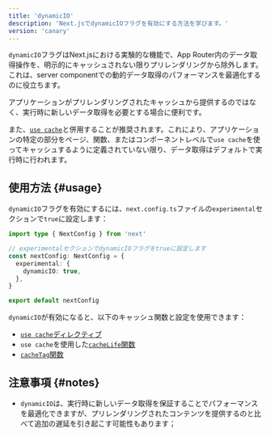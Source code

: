 ```yaml
---
title: 'dynamicIO'
description: 'Next.jsでdynamicIOフラグを有効にする方法を学びます。'
version: 'canary'
---
```


`dynamicIO`フラグはNext.jsにおける実験的な機能で、App Router内のデータ取得操作を、明示的にキャッシュされない限りプリレンダリングから除外します。これは、server componentでの動的データ取得のパフォーマンスを最適化するのに役立ちます。

アプリケーションがプリレンダリングされたキャッシュから提供するのではなく、実行時に新しいデータ取得を必要とする場合に便利です。

また、[`use cache`](/docs/app/api-reference/directives/use-cache)と併用することが推奨されます。これにより、アプリケーションの特定の部分をページ、関数、またはコンポーネントレベルで`use cache`を使ってキャッシュするように定義されていない限り、データ取得はデフォルトで実行時に行われます。

## 使用方法 {#usage}

`dynamicIO`フラグを有効にするには、`next.config.ts`ファイルの`experimental`セクションで`true`に設定します：

```ts title="next.config.ts"
import type { NextConfig } from 'next'

// experimentalセクションでdynamicIOフラグをtrueに設定します
const nextConfig: NextConfig = {
  experimental: {
    dynamicIO: true,
  },
}

export default nextConfig
```

`dynamicIO`が有効になると、以下のキャッシュ関数と設定を使用できます：

- [`use cache`ディレクティブ](/docs/app/api-reference/directives/use-cache)
- `use cache`を使用した[`cacheLife`関数](/docs/app/api-reference/next-config-js/cacheLife)
- [`cacheTag`関数](/docs/app/api-reference/functions/cacheTag)

## 注意事項 {#notes}

- `dynamicIO`は、実行時に新しいデータ取得を保証することでパフォーマンスを最適化できますが、プリレンダリングされたコンテンツを提供するのと比べて追加の遅延を引き起こす可能性もあります；
